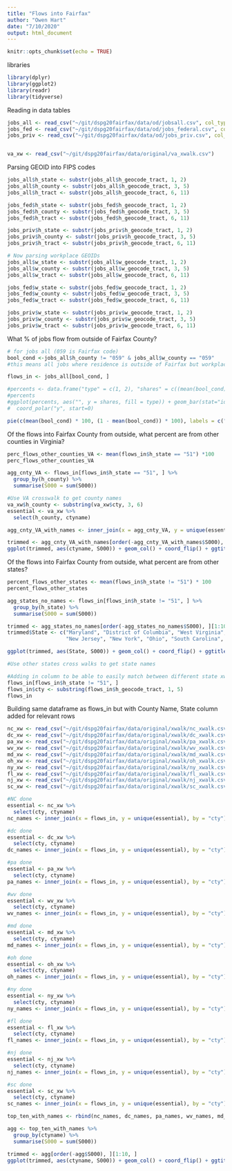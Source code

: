 ```yaml
---
title: "Flows into Fairfax"
author: "Owen Hart"
date: "7/10/2020"
output: html_document
---
```


```r
knitr::opts_chunk$set(echo = TRUE)
```

libraries
```r
library(dplyr)
library(ggplot2)
library(readr)
library(tidyverse)
```


Reading in data tables
```r
jobs_all <- read_csv("~/git/dspg20fairfax/data/od/jobsall.csv", col_types = cols(h_geocode_tract = col_character(), w_geocode_tract = col_character()))
jobs_fed <- read_csv("~/git/dspg20fairfax/data/od/jobs_federal.csv", col_types = cols(h_geocode_tract = col_character(), w_geocode_tract = col_character()))
jobs_priv <- read_csv("~/git/dspg20fairfax/data/od/jobs_priv.csv", col_types = cols(h_geocode_tract = col_character(), w_geocode_tract = col_character()))


va_xw <- read_csv("~/git/dspg20fairfax/data/original/va_xwalk.csv")
```


Parsing GEOID into FIPS codes
```r
jobs_all$h_state <- substr(jobs_all$h_geocode_tract, 1, 2)
jobs_all$h_county <- substr(jobs_all$h_geocode_tract, 3, 5)
jobs_all$h_tract <- substr(jobs_all$h_geocode_tract, 6, 11)

jobs_fed$h_state <- substr(jobs_fed$h_geocode_tract, 1, 2)
jobs_fed$h_county <- substr(jobs_fed$h_geocode_tract, 3, 5)
jobs_fed$h_tract <- substr(jobs_fed$h_geocode_tract, 6, 11)

jobs_priv$h_state <- substr(jobs_priv$h_geocode_tract, 1, 2)
jobs_priv$h_county <- substr(jobs_priv$h_geocode_tract, 3, 5)
jobs_priv$h_tract <- substr(jobs_priv$h_geocode_tract, 6, 11)

# Now parsing workplace GEOIDs
jobs_all$w_state <- substr(jobs_all$w_geocode_tract, 1, 2)
jobs_all$w_county <- substr(jobs_all$w_geocode_tract, 3, 5)
jobs_all$w_tract <- substr(jobs_all$w_geocode_tract, 6, 11)

jobs_fed$w_state <- substr(jobs_fed$w_geocode_tract, 1, 2)
jobs_fed$w_county <- substr(jobs_fed$w_geocode_tract, 3, 5)
jobs_fed$w_tract <- substr(jobs_fed$w_geocode_tract, 6, 11)

jobs_priv$w_state <- substr(jobs_priv$w_geocode_tract, 1, 2)
jobs_priv$w_county <- substr(jobs_priv$w_geocode_tract, 3, 5)
jobs_priv$w_tract <- substr(jobs_priv$w_geocode_tract, 6, 11)

```

What % of jobs flow from outside of Fairfax County?
```r
# for jobs all (059 is Fairfax code)
bool_cond <-jobs_all$h_county != "059" & jobs_all$w_county == "059"
#this means all jobs where residence is outside of Fairfax but workplace is in Fairfax

flows_in <- jobs_all[bool_cond, ]

#percents <- data.frame("type" = c(1, 2), "shares" = c((mean(bool_cond) * 100), ((1 - mean(bool_cond)) * 100)))
#percents
#ggplot(percents, aes("", y = shares, fill = type)) + geom_bar(stat="identity", width=.2) +
#  coord_polar("y", start=0) 

pie(c(mean(bool_cond) * 100, (1 - mean(bool_cond)) * 100), labels = c("% Jobs in Fairfax flowing from outside", "% Jobs in Fairfax flowing from within"))
```

Of the flows into Fairfax County from outside, what percent are from other counties in Virginia?
```r
perc_flows_other_counties_VA <- mean(flows_in$h_state == "51") *100
perc_flows_other_counties_VA

agg_cnty_VA <- flows_in[flows_in$h_state == "51", ] %>%
  group_by(h_county) %>%
  summarise(S000 = sum(S000))

#Use VA crosswalk to get county names
va_xw$h_county <- substring(va_xw$cty, 3, 6)
essential <- va_xw %>%
  select(h_county, ctyname)

agg_cnty_VA_with_names <- inner_join(x = agg_cnty_VA, y = unique(essential), by = "h_county")

trimmed <- agg_cnty_VA_with_names[order(-agg_cnty_VA_with_names$S000), ][1:10, ]
ggplot(trimmed, aes(ctyname, S000)) + geom_col() + coord_flip() + ggtitle("Number of Jobs flowing into Fairfax from other counties in Virginia")
```


Of the flows into Fairfax County from outside, what percent are from other states?
```r
percent_flows_other_states <- mean(flows_in$h_state != "51") * 100
percent_flows_other_states

agg_states_no_names <- flows_in[flows_in$h_state != "51", ] %>%
  group_by(h_state) %>%
  summarise(S000 = sum(S000))

trimmed <- agg_states_no_names[order(-agg_states_no_names$S000), ][1:10, ]
trimmed$State <- c("Maryland", "District of Columbia", "West Virginia", "Pennsylvania", "North Carolina", 
                   "New Jersey", "New York", "Ohio", "South Carolina", "Florida")

ggplot(trimmed, aes(State, S000)) + geom_col() + coord_flip() + ggtitle("Number of Jobs flowing into Fairfax from other states")

#Use other states cross walks to get state names
```

```r
#Adding in column to be able to easily match between different state xwalk files
flows_in[flows_in$h_state != "51", ]
flows_in$cty <- substring(flows_in$h_geocode_tract, 1, 5)
flows_in
```


Building same dataframe as flows_in but with County Name, State column added for relevant rows
```r
nc_xw <- read_csv("~/git/dspg20fairfax/data/original/xwalk/nc_xwalk.csv", col_types = cols(cty = col_character()))
dc_xw <- read_csv("~/git/dspg20fairfax/data/original/xwalk/dc_xwalk.csv", col_types = cols(cty = col_character()))
pa_xw <- read_csv("~/git/dspg20fairfax/data/original/xwalk/pa_xwalk.csv", col_types = cols(cty = col_character()))
wv_xw <- read_csv("~/git/dspg20fairfax/data/original/xwalk/wv_xwalk.csv", col_types = cols(cty = col_character()))
md_xw <- read_csv("~/git/dspg20fairfax/data/original/xwalk/md_xwalk.csv", col_types = cols(cty = col_character()))
oh_xw <- read_csv("~/git/dspg20fairfax/data/original/xwalk/oh_xwalk.csv", col_types = cols(cty = col_character()))
ny_xw <- read_csv("~/git/dspg20fairfax/data/original/xwalk/ny_xwalk.csv", col_types = cols(cty = col_character()))
fl_xw <- read_csv("~/git/dspg20fairfax/data/original/xwalk/fl_xwalk.csv", col_types = cols(cty = col_character()))
nj_xw <- read_csv("~/git/dspg20fairfax/data/original/xwalk/nj_xwalk.csv", col_types = cols(cty = col_character()))
sc_xw <- read_csv("~/git/dspg20fairfax/data/original/xwalk/sc_xwalk.csv", col_types = cols(cty = col_character()))
```


```r
#NC done
essential <- nc_xw %>%
  select(cty, ctyname)
nc_names <- inner_join(x = flows_in, y = unique(essential), by = "cty")

#dc done
essential <- dc_xw %>%
  select(cty, ctyname)
dc_names <- inner_join(x = flows_in, y = unique(essential), by = "cty")

#pa done
essential <- pa_xw %>%
  select(cty, ctyname)
pa_names <- inner_join(x = flows_in, y = unique(essential), by = "cty")

#wv done
essential <- wv_xw %>%
  select(cty, ctyname)
wv_names <- inner_join(x = flows_in, y = unique(essential), by = "cty")

#md done
essential <- md_xw %>%
  select(cty, ctyname)
md_names <- inner_join(x = flows_in, y = unique(essential), by = "cty")

#oh done
essential <- oh_xw %>%
  select(cty, ctyname)
oh_names <- inner_join(x = flows_in, y = unique(essential), by = "cty")

#ny done
essential <- ny_xw %>%
  select(cty, ctyname)
ny_names <- inner_join(x = flows_in, y = unique(essential), by = "cty")

#fl done
essential <- fl_xw %>%
  select(cty, ctyname)
fl_names <- inner_join(x = flows_in, y = unique(essential), by = "cty")

#nj done
essential <- nj_xw %>%
  select(cty, ctyname)
nj_names <- inner_join(x = flows_in, y = unique(essential), by = "cty")

#sc done
essential <- sc_xw %>%
  select(cty, ctyname)
sc_names <- inner_join(x = flows_in, y = unique(essential), by = "cty")
```


```r
top_ten_with_names <- rbind(nc_names, dc_names, pa_names, wv_names, md_names, oh_names, ny_names, fl_names, nj_names, sc_names)

agg <- top_ten_with_names %>%
  group_by(ctyname) %>%
  summarise(S000 = sum(S000))

trimmed <- agg[order(-agg$S000), ][1:10, ]
ggplot(trimmed, aes(ctyname, S000)) + geom_col() + coord_flip() + ggtitle("Number of Jobs flowing into Fairfax from other\n counties in other states")

```
